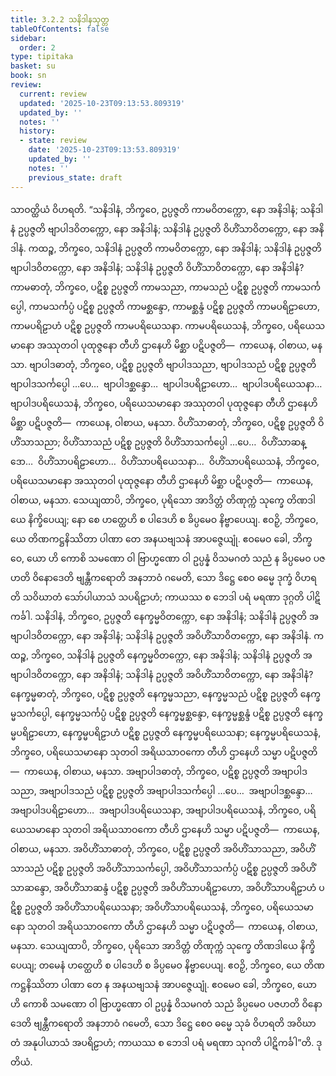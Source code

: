 ```yaml
---
title: 3.2.2 သနိဒါနသုတ္တ
tableOfContents: false
sidebar:
  order: 2
type: tipitaka
basket: su
book: sn
review:
  current: review
  updated: '2025-10-23T09:13:53.809319'
  updated_by: ''
  notes: ''
  history:
  - state: review
    date: '2025-10-23T09:13:53.809319'
    updated_by: ''
    notes: ''
    previous_state: draft
---
```



<ReviewStatus review={frontmatter.review} showDetails={true} />

<HypothesisAnnotation frontmatter={frontmatter} />

<DynamicBreadcrumb />

<Division number="96" book="sn" e="ch" v="18" p="295">

<Paragraph number="689" book="sn">
သာဝတ္ထိယံ ဝိဟရတိ. “သနိဒါနံ, ဘိက္ခဝေ, ဥပ္ပဇ္ဇတိ ကာမဝိတက္ကော, နော အနိဒါနံ; သနိဒါနံ ဥပ္ပဇ္ဇတိ ဗျာပါဒဝိတက္ကော, နော အနိဒါနံ; သနိဒါနံ ဥပ္ပဇ္ဇတိ ဝိဟိံသာဝိတက္ကော, နော အနိဒါနံ.
</Paragraph>

<Paragraph number="690" book="sn">
ကထဉ္စ, ဘိက္ခဝေ, သနိဒါနံ ဥပ္ပဇ္ဇတိ ကာမဝိတက္ကော, နော အနိဒါနံ; သနိဒါနံ ဥပ္ပဇ္ဇတိ ဗျာပါဒဝိတက္ကော, နော အနိဒါနံ; သနိဒါနံ ဥပ္ပဇ္ဇတိ ဝိဟိံသာဝိတက္ကော, နော အနိဒါနံ? ကာမဓာတုံ, ဘိက္ခဝေ, ပဋိစ္စ ဥပ္ပဇ္ဇတိ ကာမသညာ, ကာမသညံ ပဋိစ္စ ဥပ္ပဇ္ဇတိ ကာမသင်္ကပ္ပေါ, ကာမသင်္ကပ္ပံ ပဋိစ္စ ဥပ္ပဇ္ဇတိ ကာမစ္ဆန္ဒော, ကာမစ္ဆန္ဒံ ပဋိစ္စ ဥပ္ပဇ္ဇတိ ကာမပရိဠာဟော, ကာမပရိဠာဟံ ပဋိစ္စ ဥပ္ပဇ္ဇတိ ကာမပရိယေသနာ. ကာမပရိယေသနံ, ဘိက္ခဝေ, ပရိယေသမာနော အဿုတဝါ ပုထုဇ္ဇနော တီဟိ ဌာနေဟိ မိစ္ဆာ ပဋိပဇ္ဇတိ—  ကာယေန, ဝါစာယ, မနသာ.
</Paragraph>

<Paragraph number="691" book="sn">
ဗျာပါဒဓာတုံ, ဘိက္ခဝေ, ပဋိစ္စ ဥပ္ပဇ္ဇတိ ဗျာပါဒသညာ, ဗျာပါဒသညံ ပဋိစ္စ ဥပ္ပဇ္ဇတိ ဗျာပါဒသင်္ကပ္ပေါ …ပေ…  ဗျာပါဒစ္ဆန္ဒော…  ဗျာပါဒပရိဠာဟော…  ဗျာပါဒပရိယေသနာ…  ဗျာပါဒပရိယေသနံ, ဘိက္ခဝေ, ပရိယေသမာနော အဿုတဝါ ပုထုဇ္ဇနော တီဟိ ဌာနေဟိ မိစ္ဆာ ပဋိပဇ္ဇတိ—  ကာယေန, ဝါစာယ, မနသာ.
</Paragraph>

<Paragraph number="692" book="sn">
ဝိဟိံသာဓာတုံ, ဘိက္ခဝေ, ပဋိစ္စ ဥပ္ပဇ္ဇတိ ဝိဟိံသာသညာ; ဝိဟိံသာသညံ ပဋိစ္စ ဥပ္ပဇ္ဇတိ ဝိဟိံသာသင်္ကပ္ပေါ …ပေ…  ဝိဟိံသာဆန္ဒော…  ဝိဟိံသာပရိဠာဟော…  ဝိဟိံသာပရိယေသနာ…  ဝိဟိံသာပရိယေသနံ, ဘိက္ခဝေ, ပရိယေသမာနော အဿုတဝါ ပုထုဇ္ဇနော တီဟိ ဌာနေဟိ မိစ္ဆာ ပဋိပဇ္ဇတိ—  ကာယေန, ဝါစာယ, မနသာ.
</Paragraph>

<Paragraph number="693" book="sn">
သေယျထာပိ, ဘိက္ခဝေ, ပုရိသော အာဒိတ္တံ တိဏုက္ကံ သုက္ခေ တိဏဒါယေ နိက္ခိပေယျ; နော စေ ဟတ္ထေဟိ စ ပါဒေဟိ စ ခိပ္ပမေဝ နိဗ္ဗာပေယျ. ဧဝဉှိ, ဘိက္ခဝေ, ယေ တိဏကဋ္ဌနိဿိတာ ပါဏာ တေ အနယဗျသနံ အာပဇ္ဇေယျုံ. ဧဝမေဝ ခေါ, ဘိက္ခဝေ, ယော ဟိ ကောစိ သမဏော ဝါ ဗြာဟ္မဏော ဝါ ဥပ္ပန္နံ ဝိသမဂတံ သညံ န ခိပ္ပမေဝ ပဇဟတိ ဝိနောဒေတိ ဗျန္တီကရောတိ အနဘာဝံ ဂမေတိ, သော ဒိဋ္ဌေ စေဝ ဓမ္မေ ဒုက္ခံ ဝိဟရတိ သဝိဃာတံ သော်ပါယာသံ သပရိဠာဟံ; ကာယဿ စ ဘေဒါ ပရံ မရဏာ ဒုဂ္ဂတိ ပါဋိကင်္ခါ.
</Paragraph>

<Paragraph number="694" book="sn">
သနိဒါနံ, ဘိက္ခဝေ, ဥပ္ပဇ္ဇတိ နေက္ခမ္မဝိတက္ကော, နော အနိဒါနံ; သနိဒါနံ ဥပ္ပဇ္ဇတိ အဗျာပါဒဝိတက္ကော, နော အနိဒါနံ; သနိဒါနံ ဥပ္ပဇ္ဇတိ အဝိဟိံသာဝိတက္ကော, နော အနိဒါနံ.
</Paragraph>

<Paragraph number="695" book="sn">
ကထဉ္စ, ဘိက္ခဝေ, သနိဒါနံ ဥပ္ပဇ္ဇတိ နေက္ခမ္မဝိတက္ကော, နော အနိဒါနံ; သနိဒါနံ ဥပ္ပဇ္ဇတိ အဗျာပါဒဝိတက္ကော, နော အနိဒါနံ; သနိဒါနံ ဥပ္ပဇ္ဇတိ အဝိဟိံသာဝိတက္ကော, နော အနိဒါနံ? နေက္ခမ္မဓာတုံ, ဘိက္ခဝေ, ပဋိစ္စ ဥပ္ပဇ္ဇတိ နေက္ခမ္မသညာ, နေက္ခမ္မသညံ ပဋိစ္စ ဥပ္ပဇ္ဇတိ နေက္ခမ္မသင်္ကပ္ပေါ, နေက္ခမ္မသင်္ကပ္ပံ ပဋိစ္စ ဥပ္ပဇ္ဇတိ နေက္ခမ္မစ္ဆန္ဒော, နေက္ခမ္မစ္ဆန္ဒံ ပဋိစ္စ ဥပ္ပဇ္ဇတိ နေက္ခမ္မပရိဠာဟော, နေက္ခမ္မပရိဠာဟံ ပဋိစ္စ ဥပ္ပဇ္ဇတိ နေက္ခမ္မပရိယေသနာ; နေက္ခမ္မပရိယေသနံ, ဘိက္ခဝေ, ပရိယေသမာနော သုတဝါ အရိယသာဝကော တီဟိ ဌာနေဟိ သမ္မာ ပဋိပဇ္ဇတိ—  ကာယေန, ဝါစာယ, မနသာ.
</Paragraph>

<Paragraph number="696" book="sn">
အဗျာပါဒဓာတုံ, ဘိက္ခဝေ, ပဋိစ္စ ဥပ္ပဇ္ဇတိ အဗျာပါဒသညာ, အဗျာပါဒသညံ ပဋိစ္စ ဥပ္ပဇ္ဇတိ အဗျာပါဒသင်္ကပ္ပေါ …ပေ…  အဗျာပါဒစ္ဆန္ဒော…  အဗျာပါဒပရိဠာဟော…  အဗျာပါဒပရိယေသနာ, အဗျာပါဒပရိယေသနံ, ဘိက္ခဝေ, ပရိယေသမာနော သုတဝါ အရိယသာဝကော တီဟိ ဌာနေဟိ သမ္မာ ပဋိပဇ္ဇတိ—  ကာယေန, ဝါစာယ, မနသာ.
</Paragraph>

<Paragraph number="697" book="sn">
အဝိဟိံသာဓာတုံ, ဘိက္ခဝေ, ပဋိစ္စ ဥပ္ပဇ္ဇတိ အဝိဟိံသာသညာ, အဝိဟိံသာသညံ ပဋိစ္စ ဥပ္ပဇ္ဇတိ အဝိဟိံသာသင်္ကပ္ပေါ, အဝိဟိံသာသင်္ကပ္ပံ ပဋိစ္စ ဥပ္ပဇ္ဇတိ အဝိဟိံသာဆန္ဒော, အဝိဟိံသာဆန္ဒံ ပဋိစ္စ ဥပ္ပဇ္ဇတိ အဝိဟိံသာပရိဠာဟော, အဝိဟိံသာပရိဠာဟံ ပဋိစ္စ ဥပ္ပဇ္ဇတိ အဝိဟိံသာပရိယေသနာ; အဝိဟိံသာပရိယေသနံ, ဘိက္ခဝေ, ပရိယေသမာနော သုတဝါ အရိယသာဝကော တီဟိ ဌာနေဟိ သမ္မာ ပဋိပဇ္ဇတိ—  ကာယေန, ဝါစာယ, မနသာ.
</Paragraph>

<Paragraph number="698" book="sn">
သေယျထာပိ, ဘိက္ခဝေ, ပုရိသော အာဒိတ္တံ တိဏုက္ကံ သုက္ခေ တိဏဒါယေ နိက္ခိပေယျ; တမေနံ ဟတ္ထေဟိ စ ပါဒေဟိ စ ခိပ္ပမေဝ နိဗ္ဗာပေယျ. ဧဝဉှိ, ဘိက္ခဝေ, ယေ တိဏကဋ္ဌနိဿိတာ ပါဏာ တေ န အနယဗျသနံ အာပဇ္ဇေယျုံ. ဧဝမေဝ ခေါ, ဘိက္ခဝေ, ယော ဟိ ကောစိ သမဏော ဝါ ဗြာဟ္မဏော ဝါ ဥပ္ပန္နံ ဝိသမဂတံ သညံ ခိပ္ပမေဝ ပဇဟတိ ဝိနောဒေတိ ဗျန္တီကရောတိ အနဘာဝံ ဂမေတိ, သော ဒိဋ္ဌေ စေဝ ဓမ္မေ သုခံ ဝိဟရတိ အဝိဃာတံ အနုပါယာသံ အပရိဠာဟံ; ကာယဿ စ ဘေဒါ ပရံ မရဏာ သုဂတိ ပါဋိကင်္ခါ”တိ.

</Paragraph>
</Division>

<Paragraph number="699" type="center" book="sn">
ဒုတိယံ.
</Paragraph>